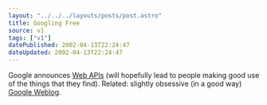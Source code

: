```yaml
---
layout: "../../../layouts/posts/post.astro"
title: Googling Free
source: v1
tags: ["v1"]
datePublished: 2002-04-13T22:24:47
dateUpdated: 2002-04-13T22:24:47
---
```


Google announces [Web APIs][1] (will hopefully lead to people making good use of the things that they find). Related: slightly obsessive (in a good way) [Google Weblog][2].

[1]: http://www.google.com/apis/
[2]: http://google.blogspace.com/ "Google Weblog: The latest news on everyone's favorite search engine"
